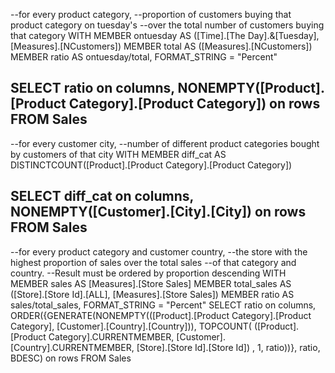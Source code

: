 --for every product category,
--proportion of customers buying that product category on tuesday's
--over the total number of customers buying that category
WITH
	MEMBER ontuesday AS ([Time].[The Day].&[Tuesday], [Measures].[NCustomers])
	MEMBER total AS ([Measures].[NCustomers])
	MEMBER ratio AS ontuesday/total, FORMAT_STRING = "Percent"

SELECT ratio on columns,
NONEMPTY([Product].[Product Category].[Product Category]) on rows
FROM Sales
-----------------------
--for every customer city,
--number of different product categories bought by customers of that city
WITH
	MEMBER diff_cat AS DISTINCTCOUNT([Product].[Product Category].[Product Category])

SELECT diff_cat on columns,
NONEMPTY([Customer].[City].[City]) on rows
FROM Sales
-------------------------
--for every product category and customer country,
--the store with the highest proportion of sales over the total sales
--of that category and country.
--Result must be ordered by proportion descending
WITH
	MEMBER sales AS [Measures].[Store Sales]
	MEMBER total_sales AS
		([Store].[Store Id].[ALL], [Measures].[Store Sales])
	MEMBER ratio AS sales/total_sales, FORMAT_STRING = "Percent"
SELECT ratio on columns,
ORDER({GENERATE(NONEMPTY(([Product].[Product Category].[Product Category], [Customer].[Country].[Country])), 
	TOPCOUNT(
			([Product].[Product Category].CURRENTMEMBER, 
			[Customer].[Country].CURRENTMEMBER, 
			[Store].[Store Id].[Store Id])
		, 1, ratio))}, ratio, BDESC) on rows
FROM Sales